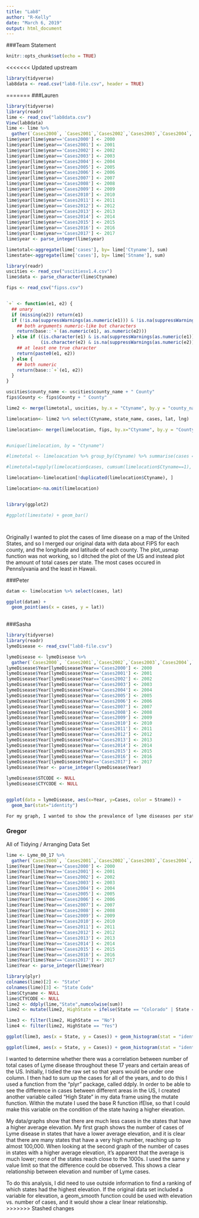 ```yaml
---
title: "Lab8"
author: "R-Kelly"
date: "March 6, 2019"
output: html_document
---
```


###Team Statement

```r
knitr::opts_chunk$set(echo = TRUE)
```

<<<<<<< Updated upstream
```r
library(tidyverse)
lab8data <- read.csv("lab8-file.csv", header = TRUE)
```


=======
###Lauren
```r
library(tidyverse)
library(readr)
lime <- read_csv("lab8data.csv")
View(lab8data)
lime <- lime %>% 
  gather(`Cases2000`, `Cases2001`,`Cases2002`,`Cases2003`,`Cases2004`,`Cases2005`,`Cases2006`, `Cases2007`,`Cases2008`,`Cases2009`,`Cases2010`,`Cases2011`,`Cases2012`,`Cases2013`,`Cases2014`,`Cases2015`,`Cases2016`,`Cases2017`,key = "year", value = "cases")
lime$year[lime$year=='Cases2000'] <- 2000
lime$year[lime$year=='Cases2001'] <- 2001
lime$year[lime$year=='Cases2002'] <- 2002
lime$year[lime$year=='Cases2003'] <- 2003
lime$year[lime$year=='Cases2004'] <- 2004
lime$year[lime$year=='Cases2005'] <- 2005
lime$year[lime$year=='Cases2006'] <- 2006
lime$year[lime$year=='Cases2007'] <- 2007
lime$year[lime$year=='Cases2008'] <- 2008
lime$year[lime$year=='Cases2009'] <- 2009
lime$year[lime$year=='Cases2010'] <- 2010
lime$year[lime$year=='Cases2011'] <- 2011
lime$year[lime$year=='Cases2012'] <- 2012
lime$year[lime$year=='Cases2013'] <- 2013
lime$year[lime$year=='Cases2014'] <- 2014
lime$year[lime$year=='Cases2015'] <- 2015
lime$year[lime$year=='Cases2016'] <- 2016
lime$year[lime$year=='Cases2017'] <- 2017
lime$year <- parse_integer(lime$year)

limetotal<-aggregate(lime['cases'], by= lime['Ctyname'], sum)
limestate<-aggregate(lime['cases'], by= lime['Stname'], sum)

library(readr)
uscities <- read_csv("uscitiesv1.4.csv")
lime$data <- parse_character(lime$Ctyname)

fips <- read_csv("fipss.csv")


`+` <- function(e1, e2) {
  ## unary
  if (missing(e2)) return(e1)
  if (!is.na(suppressWarnings(as.numeric(e1))) & !is.na(suppressWarnings(as.numeric(e2)))) {
    ## both arguments numeric-like but characters
    return(base::`+`(as.numeric(e1), as.numeric(e2)))
  } else if ((is.character(e1) & is.na(suppressWarnings(as.numeric(e1)))) | 
             (is.character(e2) & is.na(suppressWarnings(as.numeric(e2))))) {
    ## at least one true character 
    return(paste0(e1, e2))
  } else {
    ## both numeric
    return(base::`+`(e1, e2))
  }
}

uscities$county_name <- uscities$county_name + " County"
fips$County <- fips$County + " County"

lime2 <- merge(limetotal, uscities, by.x = "Ctyname", by.y = "county_name", all = TRUE)

limelocation<- lime2 %>% select(Ctyname, state_name, cases, lat, lng)

limelocation<- merge(limelocation, fips, by.x="Ctyname", by.y = "County", all = TRUE)


#unique(limelocation, by = "Ctyname")

#limetotal <- limeloacation %>% group_by(Ctyname) %>% summarise(cases = sum(cases)))

#limetotal=tapply(limelocation$cases, cumsum(limelocation$Ctyname==1), FUN=sum, na.rm=TRUE)

limelocation<-limelocation[!duplicated(limelocation$Ctyname), ]

limelocation<-na.omit(limelocation)


library(ggplot2)

#ggplot(limestate) + geom_bar()




```

Originally I wanted to plot the cases of lime disease on a map of the United States, and so I merged our original data with data about FIPS for each county, and the longitude and latitude of each county. The plot_usmap function was not working, so I ditched the plot of the US and instead plot the amount of total cases per state. The most cases occured in Pennslyvania and the least in Hawaii.


###Peter
```r
datam <- limelocation %>% select(cases, lat)

ggplot(datam) +
  geom_point(aes(x = cases, y = lat))
  
```

###Sasha
```r
library(tidyverse)
library(readr)
lymeDisease <- read_csv("lab8-file.csv")

lymeDisease <- lymeDisease %>% 
  gather(`Cases2000`, `Cases2001`,`Cases2002`,`Cases2003`,`Cases2004`,`Cases2005`,`Cases2006`, `Cases2007`,`Cases2008`,`Cases2009`,`Cases2010`,`Cases2011`,`Cases2012`,`Cases2013`,`Cases2014`,`Cases2015`,`Cases2016`,`Cases2017`,key = "Year", value = "Cases")
lymeDisease$Year[lymeDisease$Year=='Cases2000'] <- 2000
lymeDisease$Year[lymeDisease$Year=='Cases2001'] <- 2001
lymeDisease$Year[lymeDisease$Year=='Cases2002'] <- 2002
lymeDisease$Year[lymeDisease$Year=='Cases2003'] <- 2003
lymeDisease$Year[lymeDisease$Year=='Cases2004'] <- 2004
lymeDisease$Year[lymeDisease$Year=='Cases2005'] <- 2005
lymeDisease$Year[lymeDisease$Year=='Cases2006'] <- 2006
lymeDisease$Year[lymeDisease$Year=='Cases2007'] <- 2007
lymeDisease$Year[lymeDisease$Year=='Cases2008'] <- 2008
lymeDisease$Year[lymeDisease$Year=='Cases2009'] <- 2009
lymeDisease$Year[lymeDisease$Year=='Cases2010'] <- 2010
lymeDisease$Year[lymeDisease$Year=='Cases2011'] <- 2011
lymeDisease$Year[lymeDisease$Year=='Cases2012'] <- 2012
lymeDisease$Year[lymeDisease$Year=='Cases2013'] <- 2013
lymeDisease$Year[lymeDisease$Year=='Cases2014'] <- 2014
lymeDisease$Year[lymeDisease$Year=='Cases2015'] <- 2015
lymeDisease$Year[lymeDisease$Year=='Cases2016'] <- 2016
lymeDisease$Year[lymeDisease$Year=='Cases2017'] <- 2017
lymeDisease$Year <- parse_integer(lymeDisease$Year)

lymeDisease$STCODE <- NULL
lymeDisease$CTYCODE <- NULL


ggplot(data = lymeDisease, aes(x=Year, y=Cases, color = Stname)) +
  geom_bar(stat="identity")

For my graph, I wanted to show the prevalence of lyme diseases per state per year. To draw a conclusion from our original dataset, it was necessary to gather the case columns and make two new coloumns for Case and Year. I then chose to get rid of columns that were redundant namely the state code and county code column. I made the graph a bar plot with the X axis being characterized by year while the Y axis was characterized by the amount of cases. From the graph, the amount of cases of lyme disease is increasing yearly but there is not a clear prevalence of lyme disease in a particular state.


```

### Gregor

All of Tidying / Arranging Data Set


```r
lime <- Lyme_00_17 %>% 
  gather(`Cases2000`, `Cases2001`,`Cases2002`,`Cases2003`,`Cases2004`,`Cases2005`,`Cases2006`, `Cases2007`,`Cases2008`,`Cases2009`,`Cases2010`,`Cases2011`,`Cases2012`,`Cases2013`,`Cases2014`,`Cases2015`,`Cases2016`,`Cases2017`,key = "Year", value = "Cases")
lime$Year[lime$Year=='Cases2000'] <- 2000
lime$Year[lime$Year=='Cases2001'] <- 2001
lime$Year[lime$Year=='Cases2002'] <- 2002
lime$Year[lime$Year=='Cases2003'] <- 2003
lime$Year[lime$Year=='Cases2004'] <- 2004
lime$Year[lime$Year=='Cases2005'] <- 2005
lime$Year[lime$Year=='Cases2006'] <- 2006
lime$Year[lime$Year=='Cases2007'] <- 2007
lime$Year[lime$Year=='Cases2008'] <- 2008
lime$Year[lime$Year=='Cases2009'] <- 2009
lime$Year[lime$Year=='Cases2010'] <- 2010
lime$Year[lime$Year=='Cases2011'] <- 2011
lime$Year[lime$Year=='Cases2012'] <- 2012
lime$Year[lime$Year=='Cases2013'] <- 2013
lime$Year[lime$Year=='Cases2014'] <- 2014
lime$Year[lime$Year=='Cases2015'] <- 2015
lime$Year[lime$Year=='Cases2016'] <- 2016
lime$Year[lime$Year=='Cases2017'] <- 2017
lime$Year <- parse_integer(lime$Year)

library(plyr)
colnames(lime)[2] <- "State"
colnames(lime)[3] <- "State Code"
lime$Ctyname <- NULL
lime$CTYCODE <- NULL
lime2 <- ddply(lime,"State",numcolwise(sum))
lime2 <- mutate(lime2, HighState = ifelse(State == "Colorado" | State == "Wyoming" | State == "Utah" | State == "New Mexico" | State == "Nevada" | State == "Idaho" | State == "Arizona" | State == "Oregon" | State == "Hawaii", "Yes", "No"))

lime3 <- filter(lime2, HighState == "No")
lime4 <- filter(lime2, HighState == "Yes")


```

```r
ggplot(lime3, aes(x = State, y = Cases)) + geom_histogram(stat = "identity") + coord_flip() + ylab("Cases of Lyme Disease from 2000-2017 in states with low average elevation") + ylim(0, 100000)

ggplot(lime4, aes(x = State, y = Cases)) + geom_histogram(stat = "identity") + coord_flip() + ylab("Cases of Lyme Disease from 2000-2017 in states with high average elevation") + ylim(0, 100000)
```


I wanted to determine whether there was a correlation between number of total cases of Lyme disease throughout these 17 years and certain areas of the US. Initially, I tidied the raw set so that years would be under one column. I then had to sum up the cases for all of the years, and to do this I used a function from the "plyr" package, called ddply. In order to be able to see the difference in cases between different areas in the US, I created another variable called "High State" in my data frame using the mutate function. Within the mutate I used the base R function ifElse, so that I could make this variable on the condition of the state having a higher elevation.

My data/graphs show that there are much less cases in the states that have a higher average elevation. My first graph shows the number of cases of Lyme disease in states that have a lower average elevation, and it is clear that there are many states that have a very high number, reaching up to almost 100,000. When looking at the second graph of the number of cases in states with a higher average elevation, it's apparent that the average is much lower; none of the states reach close to the 1000s. I used the same y value limit so that the difference could be observed. This shows a clear relationship between elevation and number of Lyme cases.

To do this analysis, I did need to use outside information to find a ranking of which states had the highest elevation. If the original data set included a variable for elevation, a geom_smooth function could be used with elevation vs. number of cases, and it would show a clear linear relationship. 
>>>>>>> Stashed changes